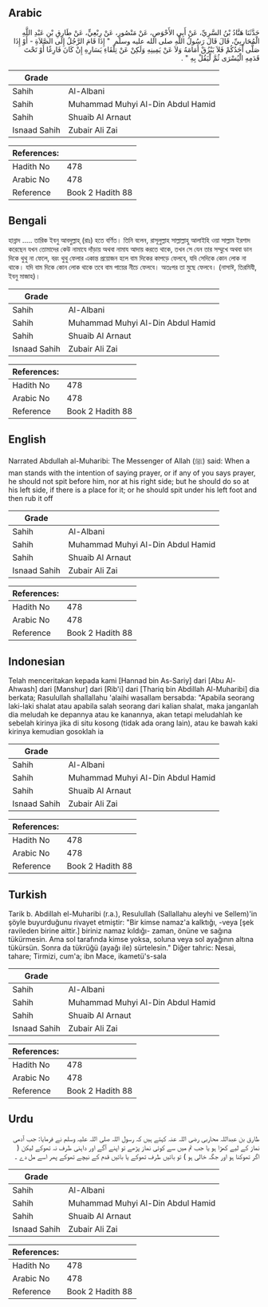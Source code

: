 ## Arabic


<div dir="rtl" lang="ar" style={{fontSize:'larger',backgroundColor:'#f8f9fa',padding:20}}>
حَدَّثَنَا هَنَّادُ بْنُ السَّرِيِّ، عَنْ أَبِي الأَحْوَصِ، عَنْ مَنْصُورٍ، عَنْ رِبْعِيٍّ، عَنْ طَارِقِ بْنِ عَبْدِ اللَّهِ الْمُحَارِبِيِّ، قَالَ قَالَ رَسُولُ اللَّهِ صلى الله عليه وسلم ‏ "‏ إِذَا قَامَ الرَّجُلُ إِلَى الصَّلاَةِ - أَوْ إِذَا صَلَّى أَحَدُكُمْ فَلاَ يَبْزُقْ أَمَامَهُ وَلاَ عَنْ يَمِينِهِ وَلَكِنْ عَنْ تِلْقَاءِ يَسَارِهِ إِنْ كَانَ فَارِغًا أَوْ تَحْتَ قَدَمِهِ الْيُسْرَى ثُمَّ لْيَقُلْ بِهِ ‏"‏ ‏.‏
</div>
<div style={{backgroundColor:'#f8f9fa',padding:20, marginBottom: 10}}><table> <thead> <tr> <th>Grade</th> <th></th> </tr> </thead> <tbody> <tr><td>Sahih</td><td>Al-Albani</td></tr><tr><td>Sahih</td><td>Muhammad Muhyi Al-Din Abdul Hamid</td></tr><tr><td>Sahih</td><td>Shuaib Al Arnaut</td></tr><tr><td>Isnaad Sahih</td><td>Zubair Ali Zai</td></tr></tbody></table><table> <thead> <tr> <th>References:</th> <th></th> </tr> </thead> <tbody><tr><td>Hadith No</td><td>478</td></tr><tr><td>Arabic No</td><td>478</td></tr><tr><td>Reference</td><td>Book 2 Hadith 88</td></tr></tbody></table></div>

## Bengali


<div dir="ltr" lang="bn" style={{fontSize:'larger',backgroundColor:'#f8f9fa',padding:20}}>
হান্নাদ ..... তারিক ইবনু আবদুল্লাহ্ (রাঃ) হতে বর্ণিত। তিনি বলেন, রাসূলুল্লাহ সাল্লাল্লাহু আলাইহি ওয়া সাল্লাম ইরশাদ করেছেন যখন তোমাদের কেউ নামাযে দাঁড়ায় অথবা নামায আদায় করতে থাকে, তখন সে যেন তার সম্মুখে অথবা ডান দিকে থুথু না ফেলে, বরং থুথু ফেলার একান্ত প্রয়োজন হলে বাম দিকের কাপড়ে ফেলবে, যদি সেদিকে কোন লোক না থাকে। যদি বাম দিকে কোন লোক থাকে তবে বাম পায়ের নীচে ফেলবে। অতঃপর তা মুছে ফেলবে। (নাসাঈ, তিরমিযী, ইবনু মাজাহ)।
</div>
<div style={{backgroundColor:'#f8f9fa',padding:20, marginBottom: 10}}><table> <thead> <tr> <th>Grade</th> <th></th> </tr> </thead> <tbody> <tr><td>Sahih</td><td>Al-Albani</td></tr><tr><td>Sahih</td><td>Muhammad Muhyi Al-Din Abdul Hamid</td></tr><tr><td>Sahih</td><td>Shuaib Al Arnaut</td></tr><tr><td>Isnaad Sahih</td><td>Zubair Ali Zai</td></tr></tbody></table><table> <thead> <tr> <th>References:</th> <th></th> </tr> </thead> <tbody><tr><td>Hadith No</td><td>478</td></tr><tr><td>Arabic No</td><td>478</td></tr><tr><td>Reference</td><td>Book 2 Hadith 88</td></tr></tbody></table></div>

## English


<div dir="ltr" lang="en" style={{fontSize:'larger',backgroundColor:'#f8f9fa',padding:20}}>
Narrated Abdullah al-Muharibi: The Messenger of Allah (ﷺ) said: When a man stands with the intention of saying prayer, or if any of you says prayer, he should not spit before him, nor at his right side; but he should do so at his left side, if there is a place for it; or he should spit under his left foot and then rub it off
</div>
<div style={{backgroundColor:'#f8f9fa',padding:20, marginBottom: 10}}><table> <thead> <tr> <th>Grade</th> <th></th> </tr> </thead> <tbody> <tr><td>Sahih</td><td>Al-Albani</td></tr><tr><td>Sahih</td><td>Muhammad Muhyi Al-Din Abdul Hamid</td></tr><tr><td>Sahih</td><td>Shuaib Al Arnaut</td></tr><tr><td>Isnaad Sahih</td><td>Zubair Ali Zai</td></tr></tbody></table><table> <thead> <tr> <th>References:</th> <th></th> </tr> </thead> <tbody><tr><td>Hadith No</td><td>478</td></tr><tr><td>Arabic No</td><td>478</td></tr><tr><td>Reference</td><td>Book 2 Hadith 88</td></tr></tbody></table></div>

## Indonesian


<div dir="ltr" lang="id" style={{fontSize:'larger',backgroundColor:'#f8f9fa',padding:20}}>
Telah menceritakan kepada kami [Hannad bin As-Sariy] dari [Abu Al-Ahwash] dari [Manshur] dari [Rib'i] dari [Thariq bin Abdillah Al-Muharibi] dia berkata; Rasulullah shallallahu 'alaihi wasallam bersabda: "Apabila seorang laki-laki shalat atau apabila salah seorang dari kalian shalat, maka janganlah dia meludah ke depannya atau ke kanannya, akan tetapi meludahlah ke sebelah kirinya jika di situ kosong (tidak ada orang lain), atau ke bawah kaki kirinya kemudian gosoklah ia
</div>
<div style={{backgroundColor:'#f8f9fa',padding:20, marginBottom: 10}}><table> <thead> <tr> <th>Grade</th> <th></th> </tr> </thead> <tbody> <tr><td>Sahih</td><td>Al-Albani</td></tr><tr><td>Sahih</td><td>Muhammad Muhyi Al-Din Abdul Hamid</td></tr><tr><td>Sahih</td><td>Shuaib Al Arnaut</td></tr><tr><td>Isnaad Sahih</td><td>Zubair Ali Zai</td></tr></tbody></table><table> <thead> <tr> <th>References:</th> <th></th> </tr> </thead> <tbody><tr><td>Hadith No</td><td>478</td></tr><tr><td>Arabic No</td><td>478</td></tr><tr><td>Reference</td><td>Book 2 Hadith 88</td></tr></tbody></table></div>

## Turkish


<div dir="ltr" lang="tr" style={{fontSize:'larger',backgroundColor:'#f8f9fa',padding:20}}>
Tarik b. Abdillah el-Muharibi (r.a.), Resulullah (Sallallahu aleyhi ve Sellem)'in şöyle buyurduğunu rivayet etmiştir: "Bir kimse namaz'a kalktığı, -veya [şek ravileden birine aittir.] biriniz namaz kıldığı- zaman, önüne ve sağına tükürmesin. Ama sol tarafında kimse yoksa, soluna veya sol ayağının altına tükürsün. Sonra da tükrüğü (ayağı ile) sürtelesin." Diğer tahric: Nesai, tahare; Tirmizi, cum'a; ibn Mace, ikametü's-sala
</div>
<div style={{backgroundColor:'#f8f9fa',padding:20, marginBottom: 10}}><table> <thead> <tr> <th>Grade</th> <th></th> </tr> </thead> <tbody> <tr><td>Sahih</td><td>Al-Albani</td></tr><tr><td>Sahih</td><td>Muhammad Muhyi Al-Din Abdul Hamid</td></tr><tr><td>Sahih</td><td>Shuaib Al Arnaut</td></tr><tr><td>Isnaad Sahih</td><td>Zubair Ali Zai</td></tr></tbody></table><table> <thead> <tr> <th>References:</th> <th></th> </tr> </thead> <tbody><tr><td>Hadith No</td><td>478</td></tr><tr><td>Arabic No</td><td>478</td></tr><tr><td>Reference</td><td>Book 2 Hadith 88</td></tr></tbody></table></div>

## Urdu


<div dir="rtl" lang="ur" style={{fontSize:'larger',backgroundColor:'#f8f9fa',padding:20}}>
طارق بن عبداللہ محاربی رضی اللہ عنہ کہتے ہیں کہ رسول اللہ صلی اللہ علیہ وسلم نے فرمایا: جب آدمی نماز کے لیے کھڑا ہو یا جب تم میں سے کوئی نماز پڑھے تو اپنے آگے اور داہنی طرف نہ تھوکے لیکن ( اگر تھوکنا ہو اور جگہ خالی ہو ) تو بائیں طرف تھوکے یا بائیں قدم کے نیچے تھوکے پھر اسے مل دے ۔
</div>
<div style={{backgroundColor:'#f8f9fa',padding:20, marginBottom: 10}}><table> <thead> <tr> <th>Grade</th> <th></th> </tr> </thead> <tbody> <tr><td>Sahih</td><td>Al-Albani</td></tr><tr><td>Sahih</td><td>Muhammad Muhyi Al-Din Abdul Hamid</td></tr><tr><td>Sahih</td><td>Shuaib Al Arnaut</td></tr><tr><td>Isnaad Sahih</td><td>Zubair Ali Zai</td></tr></tbody></table><table> <thead> <tr> <th>References:</th> <th></th> </tr> </thead> <tbody><tr><td>Hadith No</td><td>478</td></tr><tr><td>Arabic No</td><td>478</td></tr><tr><td>Reference</td><td>Book 2 Hadith 88</td></tr></tbody></table></div>